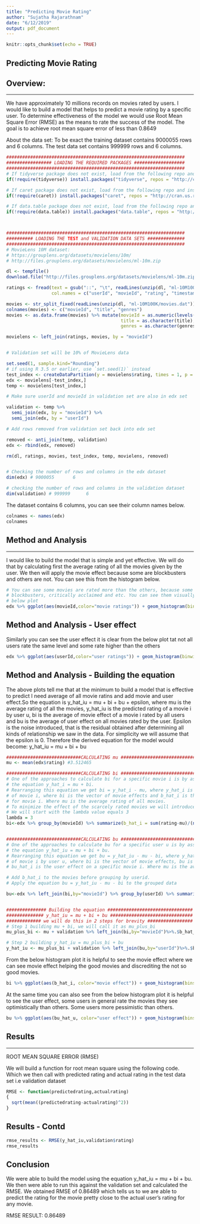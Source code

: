 ```yaml
---
title: "Predicting Movie Rating"
author: "Sujatha Rajarathnam"
date: "6/12/2019"
output: pdf_document
---
```


```r
knitr::opts_chunk$set(echo = TRUE)
```


## Predicting Movie Rating

## Overview:
__________________________________________________________________________________


We have approximately 10 millions records on movies rated by users. I would like to build a model that helps to predict a movie rating by a specific user. To determine effectiveness of the model we would use Root Mean Square Error (RMSE) as the means to rate the success of the model. 
The goal is to achieve root mean square error of less than 0.8649

About the data set:
To be exact the training dataset contains 9000055 rows and 6 columns. The test data set contains 999999 rows and 6 columns. 

```r
###################################################################
################# LOADING THE REQUIRED PACKAGES ###################
###################################################################
# If tidyverse package does not exist, load from the following repo and install it
if(!require(tidyverse)) install.packages("tidyverse", repos = "http://cran.us.r-project.org")

# If caret package does not exist, load from the following repo and install it
if(!require(caret)) install.packages("caret", repos = "http://cran.us.r-project.org")

# If data.table package does not exist, load from the following repo and install it
if(!require(data.table)) install.packages("data.table", repos = "http://cran.us.r-project.org")



###################################################################
########## LOADING THE TEST and VALIDATION DATA SETS ##############
###################################################################
# MovieLens 10M dataset:
# https://grouplens.org/datasets/movielens/10m/
# http://files.grouplens.org/datasets/movielens/ml-10m.zip

dl <- tempfile()
download.file("http://files.grouplens.org/datasets/movielens/ml-10m.zip", dl)

ratings <- fread(text = gsub("::", "\t", readLines(unzip(dl, "ml-10M100K/ratings.dat"))),
                 col.names = c("userId", "movieId", "rating", "timestamp"))

movies <- str_split_fixed(readLines(unzip(dl, "ml-10M100K/movies.dat")), "\\::", 3)
colnames(movies) <- c("movieId", "title", "genres")
movies <- as.data.frame(movies) %>% mutate(movieId = as.numeric(levels(movieId))[movieId],
                                           title = as.character(title),
                                           genres = as.character(genres))

movielens <- left_join(ratings, movies, by = "movieId")


# Validation set will be 10% of MovieLens data

set.seed(1, sample.kind="Rounding")
# if using R 3.5 or earlier, use `set.seed(1)` instead
test_index <- createDataPartition(y = movielens$rating, times = 1, p = 0.1, list = FALSE)
edx <- movielens[-test_index,]
temp <- movielens[test_index,]

# Make sure userId and movieId in validation set are also in edx set

validation <- temp %>% 
  semi_join(edx, by = "movieId") %>%
  semi_join(edx, by = "userId")

# Add rows removed from validation set back into edx set

removed <- anti_join(temp, validation)
edx <- rbind(edx, removed)

rm(dl, ratings, movies, test_index, temp, movielens, removed)


# Checking the number of rows and columns in the edx dataset
dim(edx) # 9000055       6

# checking the number of rows and columns in the validation dataset
dim(validation) # 999999      6

```
The dataset contains 6 columns, you can see their column names below.


```r
colnames <- names(edx)
colnames
```

## Method and Analysis
__________________________________________________________________________________

I would like to build the model that is simple and yet effective. We will do that by calculating first the average rating of all the movies given by the user. We then will apply the movie effect because some are blockbusters and others are not. You can see this from the histogram below.

```r
# You can see some movies are rated more than the others, because some are popular,
# blockbusters, critically acclaimed and etc. You can see them visually through the 
# below plot
edx %>% ggplot(aes(movieId,color="movie ratings")) + geom_histogram(binwidth = 5, color="green")

```
## Method and Analysis - User effect

Similarly you can see the user effect it is clear from the below plot tat not all users rate the same level and some rate higher than the others

```r
edx %>% ggplot(aes(userId,color="user ratings")) + geom_histogram(binwidth = 5, color="blue")

```

## Method and Analysis - Building the equation

The above plots tell me that at the minimum to build a model that is effective to predict I need average of all movie ratins and add movie and user effect.So the equation is y_hat_iu = mu + bi + bu + epsilon, where mu is the average rating of all the movies, y_hat_iu is the predicted rating of a movie i by user u, bi is the average of movie effect of a movie i rated by all users and bu is the average of user effect on all movies rated by the user. Epsilon is the noise introduced, that is the residual obtained after determining all kinds of relationship we saw in the data. For simplicity we will assume that the epsilon is 0. Therefore the derived equation for the model would become:
y_hat_iu = mu + bi + bu

```r
############################CALCULATING mu ###################################
mu <- mean(edx$rating) #3.512465

############################CALCULATING bi ###################################
# One of the approaches to calculate bi for a specific movie i is by assuming
# the equation y_hat_i = mu + bi.
# Rearranging this equation we get bi = y_hat_i - mu, where y_hat_i is the average ratings
# of movie i, where bi is the vector of movie effects and b_hat_i is the movie effect residual
# for movie i. Where mu is the average rating of all movies.
# To minimize the effect of the scarcely rated movies we will introduce Regularization.
# We will start with the lambda value equals 3
lambda = 3
bi<-edx %>% group_by(movieId) %>% summarize(b_hat_i = sum(rating-mu)/(n()+lambda))


############################CALCULATING bu ###################################
# One of the approaches to calculate bu for a specific user u is by assuming
# the equation y_hat_iu = mu + bi + bu.
# Rearranging this equation we get bu = y_hat_iu - mu - bi, where y_hat_iu is the average ratings
# of movie i by user u, where bi is the vector of movie effects, bu is the vector of user effects
# bu_hat_i is the user effect on a specific movie i. Where mu is the average rating of all movies.

# Add b_hat_i to the movies before grouping by userid.
# Apply the equation bu = y_hat_iu - mu - bi to the grouped data

bu<-edx %>% left_join(bi,by="movieId") %>% group_by(userId) %>% summarize(bu_hat_u = sum(rating-mu-b_hat_i)/(n()+lambda))


############### Building the equation ################################
############## y_hat_iu = mu + bi + bu ###############################
############# we will do this in 2 steps for brevity #################
# Step 1 building mu + bi, we will call it as mu_plus_bi
mu_plus_bi <- mu + validation %>% left_join(bi,by="movieId")%>%.$b_hat_i

# Step 2 building y_hat_iu = mu_plus_bi + bu
y_hat_iu <- mu_plus_bi + validation %>% left_join(bu,by="userId")%>%.$bu_hat_u

```

From the below histogram plot it is helpful to see the movie effect where we can see movie effect helping the good movies and discrediting the not so good movies.

```r
bi %>% ggplot(aes(b_hat_i, color="movie effect")) + geom_histogram(bins=10,fill="brown")
```

At the same time you can also see from the below histogram plot it is helpful to see the user effect, some users in general rate the movies they see optimistically than others. Some users more pessimistic than others.

```r
bu %>% ggplot(aes(bu_hat_u, color="user effect")) + geom_histogram(bins=10,fill="brown")
```

## Results
__________________________________________________________________________________

ROOT MEAN SQUARE ERROR (RMSE)

We will build a function for root mean square using the following code. Which we then call with predicted rating and actual rating in the test data set i.e validation dataset

```r
RMSE <- function(predictedrating,actualrating)
{
  sqrt(mean((predictedrating-actualrating)^2))
}

```

## Results - Contd

```r
rmse_results <- RMSE(y_hat_iu,validation$rating)
rmse_results
```

## Conclusion
We were able to build the model using the equation y_hat_iu = mu + bi + bu. We then were able to run this against the validation set and calculated the RMSE. We obtained RMSE of 0.86489 which tells us to we are able to predict the rating for the movie pretty close to the actual user's rating for any movie.

RMSE RESULT: 0.86489
